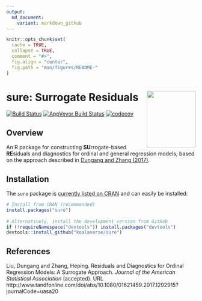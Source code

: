 ```yaml
---
output:
  md_document:
    variant: markdown_github
---
```


```r
knitr::opts_chunk$set(
  cache = TRUE,
  collapse = TRUE,
  comment = "#>",
  fig.align = "center",
  fig.path = "man/figures/README-"
)
```

# sure: Surrogate Residuals <img src="man/figures/sure-logo.png" align="right" width="130" height="150" />

<!-- [![CRAN_Status_Badge](http://www.r-pkg.org/badges/version/sure)](https://cran.r-project.org/package=sure) -->
[![Build Status](https://travis-ci.org/koalaverse/sure.svg?branch=master)](https://travis-ci.org/koalaverse/sure)
[![AppVeyor Build Status](https://ci.appveyor.com/api/projects/status/github/koalaverse/sure?branch=master&svg=true)](https://ci.appveyor.com/project/koalaverse/sure)
[![codecov](https://codecov.io/gh/koalaverse/sure/branch/master/graph/badge.svg)](https://codecov.io/gh/koalaverse/sure)

## Overview 

An R package for constructing **SU**rrogate-based **RE**siduals and diagnostics for ordinal and general regression models; based on the approach described in [Dungang and Zhang (2017)](http://www.tandfonline.com/doi/abs/10.1080/01621459.2017.1292915?journalCode=uasa20).


## Installation

The `sure` package is [currently listed on CRAN](https://CRAN.R-project.org/package=sure) and can easily be installed:
```r
# Install from CRAN (recommended)
install.packages("sure")
  
# Alternatively, install the development version from GitHub
if (!requireNamespace("devtools")) install.packages("devtools")
devtools::install_github("koalaverse/sure")
```


## References

Liu, Dungang and Zhang, Heping. Residuals and Diagnostics for Ordinal Regression Models: A Surrogate Approach.
*Journal of the American Statistical Association* (accepted). URL
http://www.tandfonline.com/doi/abs/10.1080/01621459.2017.1292915?journalCode=uasa20
